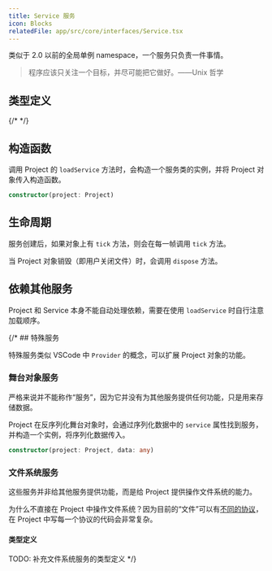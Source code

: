 ```yaml
---
title: Service 服务
icon: Blocks
relatedFile: app/src/core/interfaces/Service.tsx
---
```


类似于 2.0 以前的全局单例 namespace，一个服务只负责一件事情。

> 程序应该只关注一个目标，并尽可能把它做好。——Unix 哲学

## 类型定义

{/* <AutoTypeTable path="../app/src/core/interfaces/Service.tsx" name="Service" /> */}

## 构造函数

调用 Project 的 `loadService` 方法时，会构造一个服务类的实例，并将 Project 对象传入构造函数。

```ts
constructor(project: Project)
```

## 生命周期

服务创建后，如果对象上有 `tick` 方法，则会在每一帧调用 `tick` 方法。

当 Project 对象销毁（即用户关闭文件）时，会调用 `dispose` 方法。

## 依赖其他服务

Project 和 Service 本身不能自动处理依赖，需要在使用 `loadService` 时自行注意加载顺序。

{/\* ## 特殊服务

特殊服务类似 VSCode 中 `Provider` 的概念，可以扩展 Project 对象的功能。

### 舞台对象服务

严格来说并不能称作“服务”，因为它并没有为其他服务提供任何功能，只是用来存储数据。

Project 在反序列化舞台对象时，会通过序列化数据中的 `service` 属性找到服务，并构造一个实例，将序列化数据传入。

```ts
constructor(project: Project, data: any)
```

### 文件系统服务

这些服务并非给其他服务提供功能，而是给 Project 提供操作文件系统的能力。

为什么不直接在 Project 中操作文件系统？因为目前的“文件”可以有[不同的协议](/docs/app/v2-changelog#uri)，在 Project 中写每一个协议的代码会非常复杂。

#### 类型定义

TODO: 补充文件系统服务的类型定义 \*/}
